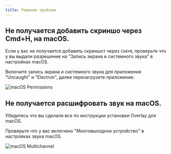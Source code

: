 ```yaml
---
title: Решение проблем
---
```


## Не получается добавить скриншо через Cmd+H, на macOS.

Если у вас не получается добавить скриншот через `Cmd+H`, проверьте что у вы выдали разрешение на "Запись экрана и системного звука" в настройках macOS.

Включите запись экрана и системного звука для приложения "Uncaught" и "Electron", далее перезагрузите приложение.

<img src="/screenshots.png" alt="macOS Permissions" />

## Не получается расшифровать звук на macOS.

Убедитесь что вы сделали все по инструкции установки Overlay для macOS.

Проверьте что у вас включено "Многовыходное устройство" в настройках звука macOS.

<img src="/midi.png" alt="macOS Multichannel" />